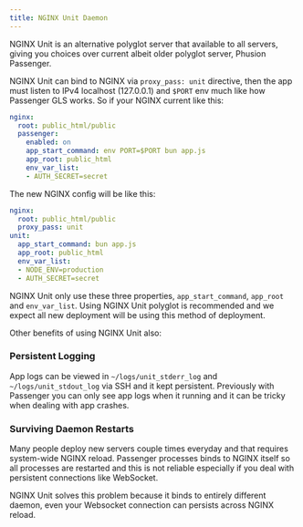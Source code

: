 ```yaml
---
title: NGINX Unit Daemon
---
```


NGINX Unit is an alternative polyglot server that available to all servers, giving you choices over current albeit older polyglot server, Phusion Passenger.

NGINX Unit can bind to NGINX via `proxy_pass: unit` directive, then the app must listen to IPv4 localhost (127.0.0.1) and `$PORT` env much like how Passenger GLS works. So if your NGINX current like this:


```yaml
nginx:
  root: public_html/public
  passenger:
    enabled: on
    app_start_command: env PORT=$PORT bun app.js
    app_root: public_html
    env_var_list:
    - AUTH_SECRET=secret
```

The new NGINX config will be like this:

```yaml
nginx:
  root: public_html/public
  proxy_pass: unit
unit:
  app_start_command: bun app.js
  app_root: public_html
  env_var_list:
  - NODE_ENV=production
  - AUTH_SECRET=secret
```

NGINX Unit only use these three properties, `app_start_command`, `app_root` and `env_var_list`. Using NGINX Unit polyglot is recommended and we expect all new deployment will be using this method of deployment.

Other benefits of using NGINX Unit also:

### Persistent Logging 

App logs can be viewed in `~/logs/unit_stderr_log` and `~/logs/unit_stdout_log` via SSH and it kept persistent. Previously with Passenger you can only see app logs when it running and it can be tricky when dealing with app crashes.

### Surviving Daemon Restarts

Many people deploy new servers couple times everyday and that requires system-wide NGINX reload. Passenger processes binds to NGINX itself so all processes are restarted and this is not reliable especially if you deal with persistent connections like WebSocket.

NGINX Unit solves this problem because it binds to entirely different daemon, even your Websocket connection can persists across NGINX reload.

